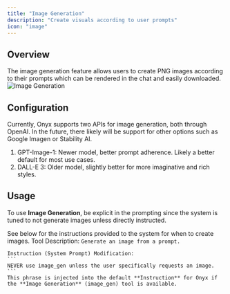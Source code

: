 ```yaml
---
title: "Image Generation"
description: "Create visuals according to user prompts"
icon: "image"
---
```


## Overview
The image generation feature allows users to create PNG images according to their prompts which can be rendered in the chat and easily downloaded.
<img className="rounded-image" src="/assets/overview/core_features/image_generation.png" alt="Image Generation"/>

## Configuration
Currently, Onyx supports two APIs for image generation, both through OpenAI. In the future, there likely will be support for other options such as Google Imagen or Stability AI.
1. GPT-Image-1: Newer model, better prompt adherence. Likely a better default for most use cases.
2. DALL-E 3: Older model, slightly better for more imaginative and rich styles.

## Usage
To use **Image Generation**, be explicit in the prompting since the system is tuned to not generate images unless directly instructed.

See below for the instructions provided to the system for when to create images.
<Accordion title="Image Generation Instruction">
    Tool Description:
    ```
    Generate an image from a prompt.
    ```

    Instruction (System Prompt) Modification:
    ```
    NEVER use image_gen unless the user specifically requests an image.
    ```
    This phrase is injected into the default **Instruction** for Onyx if the **Image Generation** (image_gen) tool is available.
</Accordion>